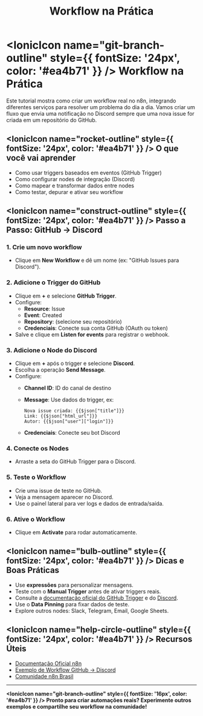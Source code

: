 ﻿---
id: workflow-na-pratica
title: Workflow na Prática
sidebar_label: Workflow na Prática
---

# <IonicIcon name="git-branch-outline" style={{ fontSize: '24px', color: '#ea4b71' }} /> Workflow na Prática

Este tutorial mostra como criar um workflow real no n8n, integrando diferentes serviços para resolver um problema do dia a dia. Vamos criar um fluxo que envia uma notificação no Discord sempre que uma nova issue for criada em um repositório do GitHub.

## <IonicIcon name="rocket-outline" style={{ fontSize: '24px', color: '#ea4b71' }} /> O que você vai aprender

- Como usar triggers baseados em eventos (GitHub Trigger)
- Como configurar nodes de integração (Discord)
- Como mapear e transformar dados entre nodes
- Como testar, depurar e ativar seu workflow

## <IonicIcon name="construct-outline" style={{ fontSize: '24px', color: '#ea4b71' }} /> Passo a Passo: GitHub → Discord

### 1. Crie um novo workflow

- Clique em **New Workflow** e dê um nome (ex: "GitHub Issues para Discord").

### 2. Adicione o Trigger do GitHub

- Clique em **+** e selecione **GitHub Trigger**.
- Configure:
  - **Resource**: Issue
  - **Event**: Created
  - **Repository**: (selecione seu repositório)
  - **Credenciais**: Conecte sua conta GitHub (OAuth ou token)
- Salve e clique em **Listen for events** para registrar o webhook.

### 3. Adicione o Node do Discord

- Clique em **+** após o trigger e selecione **Discord**.
- Escolha a operação **Send Message**.
- Configure:
  - **Channel ID**: ID do canal de destino
  - **Message**: Use dados do trigger, ex:

    ```
    Nova issue criada: {{$json["title"]}}
    Link: {{$json["html_url"]}}
    Autor: {{$json["user"]["login"]}}
    ```

  - **Credenciais**: Conecte seu bot Discord

### 4. Conecte os Nodes

- Arraste a seta do GitHub Trigger para o Discord.

### 5. Teste o Workflow

- Crie uma issue de teste no GitHub.
- Veja a mensagem aparecer no Discord.
- Use o painel lateral para ver logs e dados de entrada/saída.

### 6. Ative o Workflow

- Clique em **Activate** para rodar automaticamente.

## <IonicIcon name="bulb-outline" style={{ fontSize: '24px', color: '#ea4b71' }} /> Dicas e Boas Práticas

- Use **expressões** para personalizar mensagens.
- Teste com o **Manual Trigger** antes de ativar triggers reais.
- Consulte a [documentação oficial do GitHub Trigger](https://docs.n8n.io/integrations/builtin/app-nodes/github/#trigger) e do [Discord](https://docs.n8n.io/integrations/builtin/app-nodes/discord/).
- Use o **Data Pinning** para fixar dados de teste.
- Explore outros nodes: Slack, Telegram, Email, Google Sheets.

## <IonicIcon name="help-circle-outline" style={{ fontSize: '24px', color: '#ea4b71' }} /> Recursos Úteis

- [Documentação Oficial n8n](https://docs.n8n.io/)
- [Exemplo de Workflow GitHub → Discord](https://n8n.io/workflows/1342)
- [Comunidade n8n Brasil](https://discord.gg/n8nbrasil)

---

**<IonicIcon name="git-branch-outline" style={{ fontSize: '16px', color: '#ea4b71' }} /> Pronto para criar automações reais? Experimente outros exemplos e compartilhe seu workflow na comunidade!**

